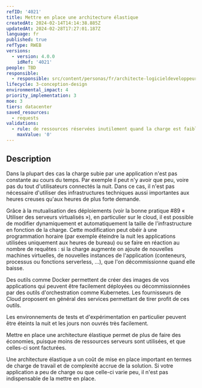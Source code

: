 ```yaml
---
refID: '4021'
title: Mettre en place une architecture élastique
createdAt: 2024-02-14T14:14:38.885Z
updatedAt: 2024-02-28T17:27:01.187Z
language: fr
published: true
refType: RWEB
versions:
  - version: 4.0.0
    idRef: '4021'
people: TBD
responsible:
  - responsible: src/content/personas/fr/architecte-logicieldeveloppeur.mdx
lifecycle: 3-conception-design
environmental_impact: 4
priority_implementation: 3
moe: 3
tiers: datacenter
saved_resources:
  - requests
validations:
  - rule: de ressources réservées inutilement quand la charge est faible
    maxValue: '0'
---
```


## Description

Dans la plupart des cas la charge subie par une application n'est pas constante au cours du temps. Par exemple il peut
n'y avoir que peu, voire pas du tout d'utilisateurs connectés la nuit. Dans ce cas, il n'est pas nécessaire d'utiliser
des infrastructures techniques aussi importantes aux heures creuses qu'aux heures de plus forte demande.

Grâce à la mutualisation des déploiements (voir la bonne pratique #89 « Utiliser des serveurs virtualisés »),
en particulier sur le cloud, il est possible de modifier dynamiquement et automatiquement
la taille de l'infrastructure en fonction de la charge. Cette modification peut obéir à une programmation horaire (par
exemple éteindre la nuit les applications utilisées uniquement aux heures de bureau) ou se faire en réaction au nombre
de requêtes : si la charge augmente on ajoute de nouvelles machines virtuelles, de nouvelles instances de l'application
(conteneurs, processus ou fonctions serverless, ...), que l'on décommissionne quand elle baisse.

Des outils comme Docker permettent de créer des images de vos applications qui peuvent être facilement déployées ou
décommissionnées par des outils d'orchestration comme Kubernetes. Les fournisseurs de Cloud proposent en général des
services permettant de tirer profit de ces outils.

Les environnements de tests et d'expérimentation en particulier peuvent être éteints la nuit et les jours non ouvrés très facilement.

Mettre en place une architecture élastique permet de plus de faire des économies, puisque moins de ressources serveurs
sont utilisées, et que celles-ci sont facturées.

Une architecture élastique a un coût de mise en place important en termes de charge de travail et de complexité accrue de
la solution. Si votre application a peu de charge ou que celle-ci varie peu, il n'est pas indispensable de la mettre en place.

